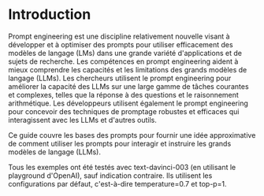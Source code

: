 # Introduction


Prompt engineering est une discipline relativement nouvelle visant à développer et à optimiser des prompts pour utiliser efficacement des modèles de langage (LMs) dans une grande variété d'applications et de sujets de recherche. Les compétences en prompt engineering aident à mieux comprendre les capacités et les limitations des grands modèles de langage (LLMs). Les chercheurs utilisent le prompt engineering pour améliorer la capacité des LLMs sur une large gamme de tâches courantes et complexes, telles que la réponse à des questions et le raisonnement arithmétique. Les développeurs utilisent également le prompt engineering pour concevoir des techniques de promptage robustes et efficaces qui interagissent avec les LLMs et d'autres outils.

Ce guide couvre les bases des prompts pour fournir une idée approximative de comment utiliser les prompts pour interagir et instruire les grands modèles de langage (LLMs).

Tous les exemples ont été testés avec text-davinci-003 (en utilisant le playground d'OpenAI), sauf indication contraire. Ils utilisent les configurations par défaut, c'est-à-dire temperature=0.7 et top-p=1.

<ContentFileNames section="introduction" lang="fr"/>